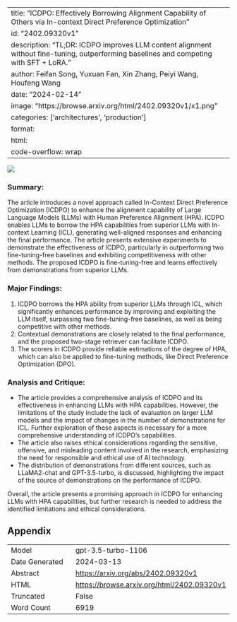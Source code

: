 
---
title: "ICDPO: Effectively Borrowing Alignment Capability of Others via In-context Direct Preference Optimization"
id: "2402.09320v1"
description: "TL;DR: ICDPO improves LLM content alignment without fine-tuning, outperforming baselines and competing with SFT + LoRA."
author: Feifan Song, Yuxuan Fan, Xin Zhang, Peiyi Wang, Houfeng Wang
date: "2024-02-14"
image: "https://browse.arxiv.org/html/2402.09320v1/x1.png"
categories: ['architectures', 'production']
format:
  html:
    code-overflow: wrap
---

![](https://browse.arxiv.org/html/2402.09320v1/x1.png)

### Summary:
The article introduces a novel approach called In-Context Direct Preference Optimization (ICDPO) to enhance the alignment capability of Large Language Models (LLMs) with Human Preference Alignment (HPA). ICDPO enables LLMs to borrow the HPA capabilities from superior LLMs with In-context Learning (ICL), generating well-aligned responses and enhancing the final performance. The article presents extensive experiments to demonstrate the effectiveness of ICDPO, particularly in outperforming two fine-tuning-free baselines and exhibiting competitiveness with other methods. The proposed ICDPO is fine-tuning-free and learns effectively from demonstrations from superior LLMs.

### Major Findings:
1. ICDPO borrows the HPA ability from superior LLMs through ICL, which significantly enhances performance by improving and exploiting the LLM itself, surpassing two fine-tuning-free baselines, as well as being competitive with other methods.
2. Contextual demonstrations are closely related to the final performance, and the proposed two-stage retriever can facilitate ICDPO.
3. The scorers in ICDPO provide reliable estimations of the degree of HPA, which can also be applied to fine-tuning methods, like Direct Preference Optimization (DPO).

### Analysis and Critique:
- The article provides a comprehensive analysis of ICDPO and its effectiveness in enhancing LLMs with HPA capabilities. However, the limitations of the study include the lack of evaluation on larger LLM models and the impact of changes in the number of demonstrations for ICL. Further exploration of these aspects is necessary for a more comprehensive understanding of ICDPO's capabilities.
- The article also raises ethical considerations regarding the sensitive, offensive, and misleading content involved in the research, emphasizing the need for responsible and ethical use of AI technology.
- The distribution of demonstrations from different sources, such as LLaMA2-chat and GPT-3.5-turbo, is discussed, highlighting the impact of the source of demonstrations on the performance of ICDPO.

Overall, the article presents a promising approach in ICDPO for enhancing LLMs with HPA capabilities, but further research is needed to address the identified limitations and ethical considerations.

## Appendix

|          |          |
|----------|----------|
| Model     | gpt-3.5-turbo-1106       |
| Date Generated     | 2024-03-13       |
| Abstract | [https://arxiv.org/abs/2402.09320v1](https://arxiv.org/abs/2402.09320v1)        |
| HTML     | [https://browse.arxiv.org/html/2402.09320v1](https://browse.arxiv.org/html/2402.09320v1)       |
| Truncated       | False       |
| Word Count       | 6919       |